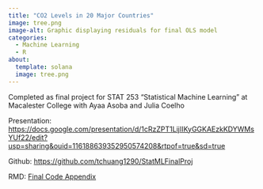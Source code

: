```yaml
---
title: "CO2 Levels in 20 Major Countries"
image: tree.png
image-alt: Graphic displaying residuals for final OLS model
categories:
  - Machine Learning
  - R
about:
  template: solana
  image: tree.png
---
```


Completed as final project for STAT 253 "Statistical Machine Learning" at Macalester College with Ayaa Asoba and Julia Coelho

Presentation: <https://docs.google.com/presentation/d/1cRzZPT1LijIIKyGGKAEzkKDYWMsYUf22/edit?usp=sharing&ouid=116188639352950574208&rtpof=true&sd=true>

Github: <https://github.com/tchuang1290/StatMLFinalProj>

RMD: [Final Code Appendix](../../Rmd/Final_Code_Appendix_Ayaa_Julia_Ting.Rmd)
